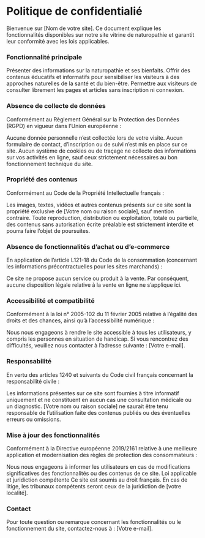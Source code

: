 # Politique de confidentialié

Bienvenue sur [Nom de votre site]. Ce document explique les fonctionnalités disponibles sur notre site vitrine de naturopathie et garantit leur conformité avec les lois applicables.
<br/>
### Fonctionnalité principale
Présenter des informations sur la naturopathie et ses bienfaits.
Offrir des contenus éducatifs et informatifs pour sensibiliser les visiteurs à des approches naturelles de la santé et du bien-être.
Permettre aux visiteurs de consulter librement les pages et articles sans inscription ni connexion.
<br/>
### Absence de collecte de données
Conformément au Règlement Général sur la Protection des Données (RGPD) en vigueur dans l’Union européenne :

Aucune donnée personnelle n’est collectée lors de votre visite.
Aucun formulaire de contact, d’inscription ou de suivi n’est mis en place sur ce site.
Aucun système de cookies ou de traçage ne collecte des informations sur vos activités en ligne, sauf ceux strictement nécessaires au bon fonctionnement technique du site.
<br/>
### Propriété des contenus
Conformément au Code de la Propriété Intellectuelle français :

Les images, textes, vidéos et autres contenus présents sur ce site sont la propriété exclusive de [Votre nom ou raison sociale], sauf mention contraire.
Toute reproduction, distribution ou exploitation, totale ou partielle, des contenus sans autorisation écrite préalable est strictement interdite et pourra faire l’objet de poursuites.
<br/>
### Absence de fonctionnalités d’achat ou d’e-commerce
En application de l’article L121-18 du Code de la consommation (concernant les informations précontractuelles pour les sites marchands) :

Ce site ne propose aucun service ou produit à la vente.
Par conséquent, aucune disposition légale relative à la vente en ligne ne s’applique ici.
<br/>
### Accessibilité et compatibilité
Conformément à la loi n° 2005-102 du 11 février 2005 relative à l’égalité des droits et des chances, ainsi qu’à l’accessibilité numérique :

Nous nous engageons à rendre le site accessible à tous les utilisateurs, y compris les personnes en situation de handicap.
Si vous rencontrez des difficultés, veuillez nous contacter à l’adresse suivante : [Votre e-mail].
<br/>
### Responsabilité
En vertu des articles 1240 et suivants du Code civil français concernant la responsabilité civile :

Les informations présentes sur ce site sont fournies à titre informatif uniquement et ne constituent en aucun cas une consultation médicale ou un diagnostic.
[Votre nom ou raison sociale] ne saurait être tenu responsable de l’utilisation faite des contenus publiés ou des éventuelles erreurs ou omissions.
<br/>
### Mise à jour des fonctionnalités
Conformément à la Directive européenne 2019/2161 relative à une meilleure application et modernisation des règles de protection des consommateurs :

Nous nous engageons à informer les utilisateurs en cas de modifications significatives des fonctionnalités ou des contenus de ce site.
Loi applicable et juridiction compétente
Ce site est soumis au droit français. En cas de litige, les tribunaux compétents seront ceux de la juridiction de [votre localité].
<br/>
### Contact
Pour toute question ou remarque concernant les fonctionnalités ou le fonctionnement du site, contactez-nous à : [Votre e-mail].